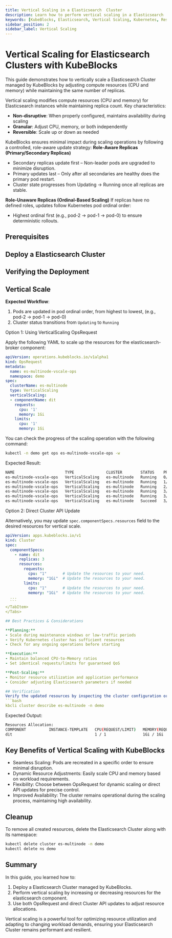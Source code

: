 ```yaml
---
title: Vertical Scaling in a Elasticsearch  Cluster
description: Learn how to perform vertical scaling in a Elasticsearch  Cluster managed by KubeBlocks to optimize resource utilization and improve performance.
keywords: [KubeBlocks, Elasticsearch, Vertical Scaling, Kubernetes, Resources]
sidebar_position: 2
sidebar_label: Vertical Scaling
---
```





# Vertical Scaling for Elasticsearch  Clusters with KubeBlocks

This guide demonstrates how to vertically scale a Elasticsearch  Cluster managed by KubeBlocks by adjusting compute resources (CPU and memory) while maintaining the same number of replicas.

Vertical scaling modifies compute resources (CPU and memory) for Elasticsearch instances while maintaining replica count. Key characteristics:

- **Non-disruptive**: When properly configured, maintains availability during scaling
- **Granular**: Adjust CPU, memory, or both independently
- **Reversible**: Scale up or down as needed

KubeBlocks ensures minimal impact during scaling operations by following a controlled, role-aware update strategy:
**Role-Aware Replicas (Primary/Secondary Replicas)**
- Secondary replicas update first – Non-leader pods are upgraded to minimize disruption.
- Primary updates last – Only after all secondaries are healthy does the primary pod restart.
- Cluster state progresses from Updating → Running once all replicas are stable.

**Role-Unaware Replicas (Ordinal-Based Scaling)**
If replicas have no defined roles, updates follow Kubernetes pod ordinal order:
- Highest ordinal first (e.g., pod-2 → pod-1 → pod-0) to ensure deterministic rollouts.

## Prerequisites


<Prerequisites />

## Deploy a Elasticsearch  Cluster


<CreateCluster />

## Verifying the Deployment


<VerifyCluster />

## Vertical Scale

**Expected Workflow**:

1. Pods are updated in pod ordinal order, from highest to lowest, (e.g., pod-2 → pod-1 → pod-0)
1. Cluster status transitions from `Updating` to `Running`

<Tabs>
  <TabItem value="opsRequest" label="OpsRequest API" default>
  Option 1: Using VerticalScaling OpsRequest

  Apply the following YAML to scale up the resources for the elasticsearch-broker component:

  ```yaml
  apiVersion: operations.kubeblocks.io/v1alpha1
  kind: OpsRequest
  metadata:
    name: es-multinode-vscale-ops
    namespace: demo
  spec:
    clusterName: es-multinode
    type: VerticalScaling
    verticalScaling:
    - componentName: dit
      requests:
        cpu: '1'
        memory: 1Gi
      limits:
        cpu: '1'
        memory: 1Gi
  ```

  You can check the progress of the scaling operation with the following command:

  ```bash
  kubectl -n demo get ops es-multinode-vscale-ops -w
  ```

  Expected Result:

  ```bash
  NAME                      TYPE              CLUSTER        STATUS    PROGRESS   AGE
  es-multinode-vscale-ops   VerticalScaling   es-multinode   Running   0/3        57s
  es-multinode-vscale-ops   VerticalScaling   es-multinode   Running   1/3        60s
  es-multinode-vscale-ops   VerticalScaling   es-multinode   Running   2/3        118s
  es-multinode-vscale-ops   VerticalScaling   es-multinode   Running   3/3        2m51s
  es-multinode-vscale-ops   VerticalScaling   es-multinode   Running   3/3        2m51s
  es-multinode-vscale-ops   VerticalScaling   es-multinode   Succeed   3/3        2m51s
  ```

  </TabItem>

  <TabItem value="ClusterAPI" label="Cluster API">

  Option 2: Direct Cluster API Update

  Alternatively, you may update `spec.componentSpecs.resources` field to the desired resources for vertical scale.

  ```yaml
  apiVersion: apps.kubeblocks.io/v1
  kind: Cluster
  spec:
    componentSpecs:
      - name: dit
        replicas: 3
        resources:
          requests:
            cpu: "1"       # Update the resources to your need.
            memory: "1Gi"  # Update the resources to your need.
          limits:
            cpu: "1"       # Update the resources to your need.
            memory: "1Gi"  # Update the resources to your need.
    ...
    ```
  </TabItem>
</Tabs>

## Best Practices & Considerations

**Planning:**
- Scale during maintenance windows or low-traffic periods
- Verify Kubernetes cluster has sufficient resources
- Check for any ongoing operations before starting

**Execution:**
- Maintain balanced CPU-to-Memory ratios
- Set identical requests/limits for guaranteed QoS

**Post-Scaling:**
- Monitor resource utilization and application performance
- Consider adjusting Elasticsearch parameters if needed

## Verification
Verify the updated resources by inspecting the cluster configuration or Pod details:
```bash
kbcli cluster describe es-multinode -n demo
```

Expected Output:
```bash
Resources Allocation:
COMPONENT          INSTANCE-TEMPLATE   CPU(REQUEST/LIMIT)   MEMORY(REQUEST/LIMIT)   STORAGE-SIZE   STORAGE-CLASS
dit                                    1 / 1                1Gi / 1Gi               data:20Gi      <none>
```

## Key Benefits of Vertical Scaling with KubeBlocks
- Seamless Scaling: Pods are recreated in a specific order to ensure minimal disruption.
- Dynamic Resource Adjustments: Easily scale CPU and memory based on workload requirements.
- Flexibility: Choose between OpsRequest for dynamic scaling or direct API updates for precise control.
- Improved Availability: The cluster remains operational during the scaling process, maintaining high availability.

## Cleanup
To remove all created resources, delete the Elasticsearch  Cluster along with its namespace:
```bash
kubectl delete cluster es-multinode -n demo
kubectl delete ns demo
```

## Summary
In this guide, you learned how to:
1. Deploy a Elasticsearch  Cluster managed by KubeBlocks.
2. Perform vertical scaling by increasing or decreasing resources for the elasticsearch component.
3. Use both OpsRequest and direct Cluster API updates to adjust resource allocations.

Vertical scaling is a powerful tool for optimizing resource utilization and adapting to changing workload demands, ensuring your Elasticsearch  Cluster remains performant and resilient.